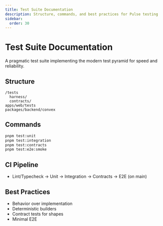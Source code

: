 ```yaml
---
title: Test Suite Documentation
description: Structure, commands, and best practices for Pulse testing.
sidebar:
  order: 30
---
```


# Test Suite Documentation

A pragmatic test suite implementing the modern test pyramid for speed and reliability.

## Structure
```
/tests
  harness/
  contracts/
apps/web/tests
packages/backend/convex
```

## Commands
```bash
pnpm test:unit
pnpm test:integration
pnpm test:contracts
pnpm test:e2e:smoke
```

## CI Pipeline
- Lint/Typecheck → Unit → Integration → Contracts → E2E (on main)

## Best Practices
- Behavior over implementation
- Deterministic builders
- Contract tests for shapes
- Minimal E2E
